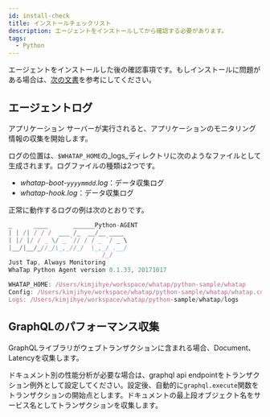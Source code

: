 ```yaml
---
id: install-check
title: インストールチェックリスト
description: エージェントをインストールしてから確認する必要があります。
tags:
  - Python
---
```


エージェントをインストールした後の確認事項です。もしインストールに問題がある場合は、[次の文書](agent-troubleshooting)を参考にしてください。

## エージェントログ

アプリケーション サーバーが実行されると、アプリケーションのモニタリング情報の収集を開始します。

ログの位置は、`$WHATAP_HOME`の_logs_ディレクトリに次のようなファイルとして生成されます。ログファイルの種類は2つです。

-   _whatap-boot-`yyyymmdd`.log_：データ収集ログ
-   _whatap-hook.log_：データ収集ログ

正常に動作するログの例は次のとおりです。 

```javascript title=SH
_      ____       ______Python-AGENT
| | /| / / /  ___ /_  __/__ ____
| |/ |/ / _ \/ _ `// / / _ `/ _ \
|__/|__/_//_/\_,_//_/  \_,_/ .__/
                          /_/
Just Tap, Always Monitoring
WhaTap Python Agent version 0.1.33, 20171017

WHATAP_HOME: /Users/kimjihye/workspace/whatap/python-sample/whatap
Config: /Users/kimjihye/workspace/whatap/python-sample/whatap/whatap.conf
Logs: /Users/kimjihye/workspace/whatap/python-sample/whatap/logs
```

## GraphQLのパフォーマンス収集

GraphQLライブラリがウェブトランザクションに含まれる場合、Document、Latencyを収集します。

ドキュメント別の性能分析が必要な場合は、graphql api endpointをトランザクション例外として設定してください。設定後、自動的に`graphql.execute`関数をトランザクションの開始点とします。ドキュメントの最上段オブジェクト名をサービス名としてトランザクションを収集します。
